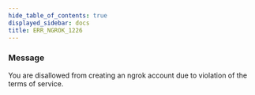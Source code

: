 ```yaml
---
hide_table_of_contents: true
displayed_sidebar: docs
title: ERR_NGROK_1226
---
```


### Message

You are disallowed from creating an ngrok account due to violation of the terms of service.

